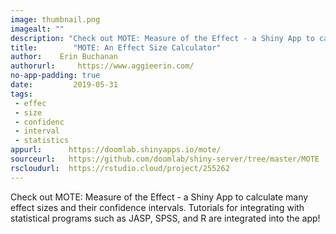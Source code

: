 ```yaml
---
image: thumbnail.png
imagealt: ""
description: "Check out MOTE: Measure of the Effect - a Shiny App to calculate many effect sizes and their confidence intervals."
title:        "MOTE: An Effect Size Calculator"
author:    Erin Buchanan
authorurl:     https://www.aggieerin.com/
no-app-padding: true
date:         2019-05-31
tags:       
 - effec
 - size
 - confidenc
 - interval
 - statistics
appurl:      https://doomlab.shinyapps.io/mote/
sourceurl:   https://github.com/doomlab/shiny-server/tree/master/MOTE
rscloudurl:  https://rstudio.cloud/project/255262
---
```


Check out MOTE: Measure of the Effect - a Shiny App to calculate many effect sizes and their confidence intervals. Tutorials for integrating with statistical programs such as JASP, SPSS, and R are integrated into the app!
  
